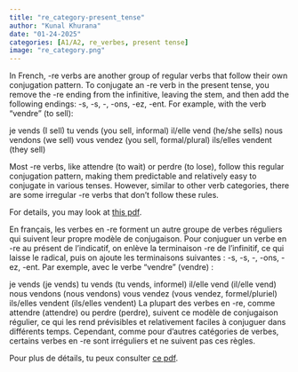 ```yaml
---
title: "re_category-present_tense"
author: "Kunal Khurana"
date: "01-24-2025"
categories: [A1/A2, re_verbes, present tense]
image: "re_category.png"
---
```


::: {.content-visible when-profile="english"}
In French, -re verbs are another group of regular verbs that follow their own conjugation pattern. To conjugate an -re verb in the present tense, you remove the -re ending from the infinitive, leaving the stem, and then add the following endings: -s, -s, -, -ons, -ez, -ent. For example, with the verb "vendre" (to sell):

je vends (I sell) tu vends (you sell, informal) il/elle vend (he/she sells) nous vendons (we sell) vous vendez (you sell, formal/plural) ils/elles vendent (they sell)

Most -re verbs, like attendre (to wait) or perdre (to lose), follow this regular conjugation pattern, making them predictable and relatively easy to conjugate in various tenses. However, similar to other verb categories, there are some irregular -re verbs that don’t follow these rules.

For details, you may look at [this pdf](https://drive.google.com/file/d/1PizCfomf28UFpEyQjwFZ0hcOT-etdyuX/view?usp=drive_link).
:::

::: {.content-visible when-profile="french"}
En français, les verbes en -re forment un autre groupe de verbes réguliers qui suivent leur propre modèle de conjugaison. Pour conjuguer un verbe en -re au présent de l'indicatif, on enlève la terminaison -re de l'infinitif, ce qui laisse le radical, puis on ajoute les terminaisons suivantes : -s, -s, -, -ons, -ez, -ent. Par exemple, avec le verbe "vendre" (vendre) :

je vends (je vends) tu vends (tu vends, informel) il/elle vend (il/elle vend) nous vendons (nous vendons) vous vendez (vous vendez, formel/pluriel) ils/elles vendent (ils/elles vendent) La plupart des verbes en -re, comme attendre (attendre) ou perdre (perdre), suivent ce modèle de conjugaison régulier, ce qui les rend prévisibles et relativement faciles à conjuguer dans différents temps. Cependant, comme pour d'autres catégories de verbes, certains verbes en -re sont irréguliers et ne suivent pas ces règles.

Pour plus de détails, tu peux consulter [ce pdf](https://drive.google.com/file/d/1PizCfomf28UFpEyQjwFZ0hcOT-etdyuX/view?usp=drive_link).
:::